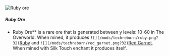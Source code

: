 ![Ruby ore](/mods/techreborn/ruby_ore.png)

##### Ruby Ore

- Ruby Ore** is a rare ore that is generated between y levels:
        10-60 in The Overworld. When mined, it produces
        `![](/mods/techreborn/ruby.png?32)`[Ruby](items:gems:Ruby "wikilink")
        and `![](/mods/techreborn/red_garnet.png?32)`[Red
        Garnet](items:gems:Red_Garnet "wikilink"). When mined with Silk
        Touch enchant it produces itself.
